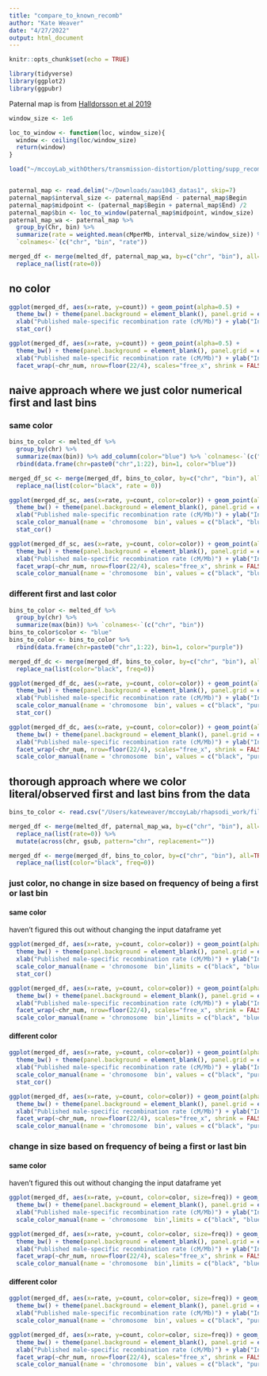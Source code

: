 ```yaml
---
title: "compare_to_known_recomb"
author: "Kate Weaver"
date: "4/27/2022"
output: html_document
---
```


```r
knitr::opts_chunk$set(echo = TRUE)
```

```r

library(tidyverse)
library(ggplot2)
library(ggpubr)
```

Paternal map is from [Halldorsson et al 2019](https://www.science.org/doi/suppl/10.1126/science.aau1043)

```r
window_size <- 1e6

loc_to_window <- function(loc, window_size){
  window <- ceiling(loc/window_size)
  return(window)
}

load("~/mccoyLab_withOthers/transmission-distortion/plotting/supp_recomb/recomb_map_meltdf.Rdata") #this is melted_df


paternal_map <- read.delim("~/Downloads/aau1043_datas1", skip=7)
paternal_map$interval_size <- paternal_map$End - paternal_map$Begin
paternal_map$midpoint <- (paternal_map$Begin + paternal_map$End) /2
paternal_map$bin <- loc_to_window(paternal_map$midpoint, window_size) 
paternal_map_wa <- paternal_map %>% 
  group_by(Chr, bin) %>% 
  summarize(rate = weighted.mean(cMperMb, interval_size/window_size)) %>% 
  `colnames<-`(c("chr", "bin", "rate"))

merged_df <- merge(melted_df, paternal_map_wa, by=c("chr", "bin"), all=TRUE) %>% 
  replace_na(list(rate=0))

```

## no color

```r
ggplot(merged_df, aes(x=rate, y=count)) + geom_point(alpha=0.5) +
  theme_bw() + theme(panel.background = element_blank(), panel.grid = element_blank()) + 
  xlab("Published male-specific recombination rate (cM/Mb)") + ylab("Inferred number of crossovers per genomic bin from Sperm-seq") +
  stat_cor()

ggplot(merged_df, aes(x=rate, y=count)) + geom_point(alpha=0.5) +
  theme_bw() + theme(panel.background = element_blank(), panel.grid = element_blank()) + 
  xlab("Published male-specific recombination rate (cM/Mb)") + ylab("Inferred number of crossovers per genomic bin from Sperm-seq") +
  facet_wrap(~chr_num, nrow=floor(22/4), scales="free_x", shrink = FALSE, labeller=label_parsed)

```

## naive approach where we just color numerical first and last bins

### same color

```r
bins_to_color <- melted_df %>% 
  group_by(chr) %>% 
  summarize(max(bin)) %>% add_column(color="blue") %>% `colnames<-`(c("chr", "bin", "color")) %>% 
  rbind(data.frame(chr=paste0("chr",1:22), bin=1, color="blue"))

merged_df_sc <- merge(merged_df, bins_to_color, by=c("chr", "bin"), all=TRUE) %>% 
  replace_na(list(color="black", rate = 0))
```

```r
ggplot(merged_df_sc, aes(x=rate, y=count, color=color)) + geom_point(alpha=0.5) +
  theme_bw() + theme(panel.background = element_blank(), panel.grid = element_blank()) + 
  xlab("Published male-specific recombination rate (cM/Mb)") + ylab("Inferred number of crossovers per genomic bin from Sperm-seq") +
  scale_color_manual(name = 'chromosome  bin', values = c("black", "blue"), labels = c('not first or last bin', 'first or last bin')) +
  stat_cor()

ggplot(merged_df_sc, aes(x=rate, y=count, color=color)) + geom_point(alpha=0.5) +
  theme_bw() + theme(panel.background = element_blank(), panel.grid = element_blank()) + 
  xlab("Published male-specific recombination rate (cM/Mb)") + ylab("Inferred number of crossovers per genomic bin from Sperm-seq") +
  facet_wrap(~chr_num, nrow=floor(22/4), scales="free_x", shrink = FALSE, labeller=label_parsed) +
  scale_color_manual(name = 'chromosome  bin', values = c("black", "blue"), labels = c('not first or last bin', 'first or last bin'))
```


### different first and last color

```r
bins_to_color <- melted_df %>% 
  group_by(chr) %>% 
  summarize(max(bin)) %>% `colnames<-`(c("chr", "bin"))
bins_to_color$color <- "blue"
bins_to_color <- bins_to_color %>% 
  rbind(data.frame(chr=paste0("chr",1:22), bin=1, color="purple"))

merged_df_dc <- merge(merged_df, bins_to_color, by=c("chr", "bin"), all=TRUE) %>% 
  replace_na(list(color="black", freq=0))
```


```r
ggplot(merged_df_dc, aes(x=rate, y=count, color=color)) + geom_point(alpha=0.5) +
  theme_bw() + theme(panel.background = element_blank(), panel.grid = element_blank()) + 
  xlab("Published male-specific recombination rate (cM/Mb)") + ylab("Inferred number of crossovers per genomic bin from Sperm-seq") +
  scale_color_manual(name = 'chromosome  bin', values = c("black", "purple", "blue"), labels = c('not first or last bin', 'first bin', 'last bin')) +
  stat_cor()

ggplot(merged_df_dc, aes(x=rate, y=count, color=color)) + geom_point(alpha=0.5) +
  theme_bw() + theme(panel.background = element_blank(), panel.grid = element_blank()) + 
  xlab("Published male-specific recombination rate (cM/Mb)") + ylab("Inferred number of crossovers per genomic bin from Sperm-seq") +
  facet_wrap(~chr_num, nrow=floor(22/4), scales="free_x", shrink = FALSE, labeller=label_parsed) +
  scale_color_manual(name = 'chromosome  bin', values = c("black", "purple", "blue"), labels = c('not first or last bin', 'first bin', 'last bin'))

```

## thorough approach where we color literal/observed first and last bins from the data 

```r
bins_to_color <- read.csv("/Users/kateweaver/mccoyLab/rhapsodi_work/filtered_data_specific_first_last_bins.csv", row.names=1) %>% `colnames<-`(c("bin", "freq", "color", "chr"))

merged_df <- merge(melted_df, paternal_map_wa, by=c("chr", "bin"), all=TRUE) %>% 
  replace_na(list(rate=0)) %>%
  mutate(across(chr, gsub, pattern="chr", replacement=""))

merged_df <- merge(merged_df, bins_to_color, by=c("chr", "bin"), all=TRUE) %>% 
  replace_na(list(color="black", freq=0))
```


### just color, no change in size based on frequency of being a first or last bin

#### same color

haven't figured this out without changing the input dataframe yet


```r
ggplot(merged_df, aes(x=rate, y=count, color=color)) + geom_point(alpha=0.5) +
  theme_bw() + theme(panel.background = element_blank(), panel.grid = element_blank()) + 
  xlab("Published male-specific recombination rate (cM/Mb)") + ylab("Inferred number of crossovers per genomic bin from Sperm-seq") +
  scale_color_manual(name = 'chromosome  bin',limits = c("black", "blue", "purple"), breaks = c("black", "blue", "blue"), values=c("black", "blue", "blue"), labels = c('not first or last bin', 'first or last bin', 'first or last bin')) +
  stat_cor()

ggplot(merged_df, aes(x=rate, y=count, color=color)) + geom_point(alpha=0.5) +
  theme_bw() + theme(panel.background = element_blank(), panel.grid = element_blank()) + 
  xlab("Published male-specific recombination rate (cM/Mb)") + ylab("Inferred number of crossovers per genomic bin from Sperm-seq") +
  facet_wrap(~chr_num, nrow=floor(22/4), scales="free_x", shrink = FALSE, labeller=label_parsed) +
  scale_color_manual(name = 'chromosome  bin',limits = c("black", "blue", "purple"), breaks = c("black", "blue", "blue"), values=c("black", "blue", "blue"), labels = c('not first or last bin', 'first or last bin', 'first or last bin'))
```

#### different color

```r
ggplot(merged_df, aes(x=rate, y=count, color=color)) + geom_point(alpha=0.5) +
  theme_bw() + theme(panel.background = element_blank(), panel.grid = element_blank()) + 
  xlab("Published male-specific recombination rate (cM/Mb)") + ylab("Inferred number of crossovers per genomic bin from Sperm-seq") +
  scale_color_manual(name = 'chromosome  bin', values = c("black", "purple", "blue"), labels = c('not first or last bin', 'first bin', 'last bin')) + 
  stat_cor()

ggplot(merged_df, aes(x=rate, y=count, color=color)) + geom_point(alpha=0.5) +
  theme_bw() + theme(panel.background = element_blank(), panel.grid = element_blank()) + 
  xlab("Published male-specific recombination rate (cM/Mb)") + ylab("Inferred number of crossovers per genomic bin from Sperm-seq") +
  facet_wrap(~chr_num, nrow=floor(22/4), scales="free_x", shrink = FALSE, labeller=label_parsed) +
  scale_color_manual(name = 'chromosome  bin', values = c("black", "purple", "blue"), labels = c('not first or last bin', 'first bin', 'last bin'))

```


### change in size based on frequency of being a first or last bin

#### same color

haven't figured this out without changing the input dataframe yet

```r
ggplot(merged_df, aes(x=rate, y=count, color=color, size=freq)) + geom_point(alpha=0.5) +
  theme_bw() + theme(panel.background = element_blank(), panel.grid = element_blank()) + 
  xlab("Published male-specific recombination rate (cM/Mb)") + ylab("Inferred number of crossovers per genomic bin from Sperm-seq") +
  scale_color_manual(name = 'chromosome  bin',limits = c("black", "blue", "purple"), breaks = c("black", "blue", "blue"), values=c("black", "blue", "blue"), labels = c('not first or last bin', 'first or last bin', 'first or last bin'))

ggplot(merged_df, aes(x=rate, y=count, color=color, size=freq)) + geom_point(alpha=0.5) +
  theme_bw() + theme(panel.background = element_blank(), panel.grid = element_blank()) + 
  xlab("Published male-specific recombination rate (cM/Mb)") + ylab("Inferred number of crossovers per genomic bin from Sperm-seq") +
  facet_wrap(~chr_num, nrow=floor(22/4), scales="free_x", shrink = FALSE, labeller=label_parsed) +
  scale_color_manual(name = 'chromosome  bin',limits = c("black", "blue", "purple"), breaks = c("black", "blue", "blue"), values=c("black", "blue", "blue"), labels = c('not first or last bin', 'first or last bin', 'first or last bin'))
```


#### different color

```r
ggplot(merged_df, aes(x=rate, y=count, color=color, size=freq)) + geom_point(alpha=0.5) +
  theme_bw() + theme(panel.background = element_blank(), panel.grid = element_blank()) + 
  xlab("Published male-specific recombination rate (cM/Mb)") + ylab("Inferred number of crossovers per genomic bin from Sperm-seq") +
  scale_color_manual(name = 'chromosome  bin', values = c("black", "purple", "blue"), labels = c('not first or last bin', 'first bin', 'last bin'))

ggplot(merged_df, aes(x=rate, y=count, color=color, size=freq)) + geom_point(alpha=0.5) +
  theme_bw() + theme(panel.background = element_blank(), panel.grid = element_blank()) + 
  xlab("Published male-specific recombination rate (cM/Mb)") + ylab("Inferred number of crossovers per genomic bin from Sperm-seq") +
  facet_wrap(~chr_num, nrow=floor(22/4), scales="free_x", shrink = FALSE, labeller=label_parsed) +
  scale_color_manual(name = 'chromosome  bin', values = c("black", "purple", "blue"), labels = c('not first or last bin', 'first bin', 'last bin'))
```



